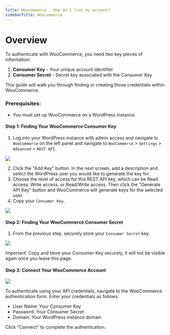```yaml
---
title: Woocommerce - How do I link my account?
sidebarTitle: Woocommerce
---
```



# Overview

To authenticate with WooCommerce, you need two key pieces of information:
1. **Consumer Key** - Your unique account identifier
2. **Consumer Secret** - Secret key associated with the Consumer Key

This guide will walk you through finding or creating those credentials within WooCommerce.

### Prerequisites:

- You must set up WooCommerce on a WordPress instance.

#### Step 1: Finding Your WooCommerce Consumer Key
1. Log into your WordPress instance with admin access and navigate to `WooCommerce` on the left panel and
navigate to `WooCommerce` > `Settings` > `Advanced` > `REST API`.

<img src="/integrations/all/woocommerce/woo_1.png" />

2. Click the "Add Key" button. In the next screen, add a description and select the WordPress user you would like to generate the key for.
3. Choose the level of access for this REST API key, which can be Read access, Write access, or Read/Write access. Then click the "Generate API Key" 
button and WooCommerce will generate keys for the selected user.
4. Copy your `Consumer Key`.

<img src="/integrations/all/woocommerce/woo_2.png" />

#### Step 2: Finding Your WooCommerce Consumer Secret
1. From the previous step, securely store your `Consumer Secret` key.

<img src="/integrations/all/woocommerce/woo_3.png" />

Important: Copy and store your Consumer Key securely, it will not be visible again once you leave this page.

#### Step 3: Connect Your WooCommerce Account

<img src="/integrations/all/woocommerce/nango_connect_ui.png" />

To authenticate using your API credentials, navigate to the WooCommerce authentication form.
Enter your credentials as follows:
- User Name: Your Consumer Key
- Password: Your Consumer Secret
- Domain: Your WordPress instance domain


Click "Connect" to complete the authentication.
